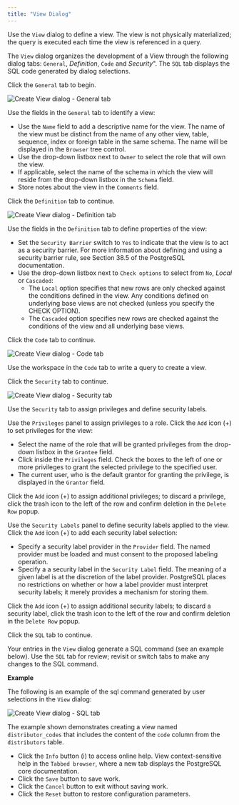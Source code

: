```yaml
---
title: "View Dialog"
---
```


<div id="view_dialog" class="registered_link"></div>

Use the `View` dialog to define a view. The view is not physically materialized; the query is executed each time the view is referenced in a query.

The `View` dialog organizes the development of a View through the following dialog tabs: `General`, *Definition*, `Code` and *Security*". The `SQL` tab displays the SQL code generated by dialog selections.

Click the `General` tab to begin.

![Create View dialog - General tab](../../images/view_general.png)

Use the fields in the `General` tab to identify a view:

-   Use the `Name` field to add a descriptive name for the view. The name of the view must be distinct from the name of any other view, table, sequence, index or foreign table in the same schema. The name will be displayed in the `Browser` tree control.
-   Use the drop-down listbox next to `Owner` to select the role that will own the view.
-   If applicable, select the name of the schema in which the view will reside from the drop-down listbox in the `Schema` field.
-   Store notes about the view in the `Comments` field.

Click the `Definition` tab to continue.

![Create View dialog - Definition tab](../../images/view_definition.png)

Use the fields in the `Definition` tab to define properties of the view:

-   Set the `Security Barrier` switch to `Yes` to indicate that the view is to act as a security barrier. For more information about defining and using a security barrier rule, see Section 38.5 of the PostgreSQL documentation.
-   Use the drop-down listbox next to `Check options` to select from `No`, *Local* or `Cascaded`:
    -   The `Local` option specifies that new rows are only checked against the conditions defined in the view. Any conditions defined on underlying base views are not checked (unless you specify the CHECK OPTION).
    -   The `Cascaded` option specifies new rows are checked against the conditions of the view and all underlying base views.

Click the `Code` tab to continue.

![Create View dialog - Code tab](../../images/view_code.png)

Use the workspace in the `Code` tab to write a query to create a view.

Click the `Security` tab to continue.

![Create View dialog - Security tab](../../images/view_security.png)

Use the `Security` tab to assign privileges and define security labels.

Use the `Privileges` panel to assign privileges to a role. Click the `Add` icon (+) to set privileges for the view:

-   Select the name of the role that will be granted privileges from the drop-down listbox in the `Grantee` field.
-   Click inside the `Privileges` field. Check the boxes to the left of one or more privileges to grant the selected privilege to the specified user.
-   The current user, who is the default grantor for granting the privilege, is displayed in the `Grantor` field.

Click the `Add` icon (+) to assign additional privileges; to discard a privilege, click the trash icon to the left of the row and confirm deletion in the `Delete Row` popup.

Use the `Security Labels` panel to define security labels applied to the view. Click the `Add` icon (+) to add each security label selection:

-   Specify a security label provider in the `Provider` field. The named provider must be loaded and must consent to the proposed labeling operation.
-   Specify a a security label in the `Security Label` field. The meaning of a given label is at the discretion of the label provider. PostgreSQL places no restrictions on whether or how a label provider must interpret security labels; it merely provides a mechanism for storing them.

Click the `Add` icon (+) to assign additional security labels; to discard a security label, click the trash icon to the left of the row and confirm deletion in the `Delete Row` popup.

Click the `SQL` tab to continue.

Your entries in the `View` dialog generate a SQL command (see an example below). Use the `SQL` tab for review; revisit or switch tabs to make any changes to the SQL command.

**Example**

The following is an example of the sql command generated by user selections in the `View` dialog:

![Create View dialog - SQL tab](../../images/view_sql.png)

The example shown demonstrates creating a view named `distributor_codes` that includes the content of the `code` column from the `distributors` table.

-   Click the `Info` button (i) to access online help. View context-sensitive help in the `Tabbed browser`, where a new tab displays the PostgreSQL core documentation.
-   Click the `Save` button to save work.
-   Click the `Cancel` button to exit without saving work.
-   Click the `Reset` button to restore configuration parameters.
